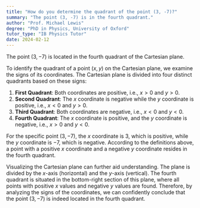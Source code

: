 ```yaml
---
title: "How do you determine the quadrant of the point (3, -7)?"
summary: "The point (3, -7) is in the fourth quadrant."
author: "Prof. Michael Lewis"
degree: "PhD in Physics, University of Oxford"
tutor_type: "IB Physics Tutor"
date: 2024-02-12
---
```


The point $(3, -7)$ is located in the fourth quadrant of the Cartesian plane.

To identify the quadrant of a point $(x, y)$ on the Cartesian plane, we examine the signs of its coordinates. The Cartesian plane is divided into four distinct quadrants based on these signs:

1. **First Quadrant**: Both coordinates are positive, i.e., $x > 0$ and $y > 0$.
2. **Second Quadrant**: The $x$ coordinate is negative while the $y$ coordinate is positive, i.e., $x < 0$ and $y > 0$.
3. **Third Quadrant**: Both coordinates are negative, i.e., $x < 0$ and $y < 0$.
4. **Fourth Quadrant**: The $x$ coordinate is positive, and the $y$ coordinate is negative, i.e., $x > 0$ and $y < 0$.

For the specific point $(3, -7)$, the $x$ coordinate is $3$, which is positive, while the $y$ coordinate is $-7$, which is negative. According to the definitions above, a point with a positive $x$ coordinate and a negative $y$ coordinate resides in the fourth quadrant.

Visualizing the Cartesian plane can further aid understanding. The plane is divided by the $x$-axis (horizontal) and the $y$-axis (vertical). The fourth quadrant is situated in the bottom-right section of this plane, where all points with positive $x$ values and negative $y$ values are found. Therefore, by analyzing the signs of the coordinates, we can confidently conclude that the point $(3, -7)$ is indeed located in the fourth quadrant.
    